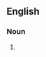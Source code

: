 {{also|potluck|pot luck}}

==English==

===Noun===
{{head|en|noun}}

# {{attributive of|pot luck|lang=en|nodot=1}}